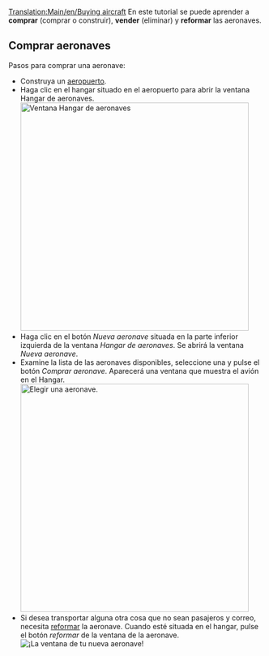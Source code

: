 [[Translation:Main/en/Buying aircraft]]{{en/-}}{{es/Tutorial}}
En este tutorial se puede aprender a '''comprar''' (comprar o construir), '''vender''' (eliminar) y '''reformar''' las aeronaves.

==Comprar aeronaves==
Pasos para comprar una aeronave:
* Construya un [[Main/es/Construir aeropuertos|aeropuerto]].
* Haga clic en el hangar situado en el aeropuerto para abrir la ventana Hangar de aeronaves.<br/>[[File:es/Step1aircraft.png|none|thumb|450px|Ventana Hangar de aeronaves]]
* Haga clic en el botón ''Nueva aeronave'' situada en la parte inferior izquierda de la ventana ''Hangar de aeronaves''. Se abrirá la ventana ''Nueva aeronave''.
* Examine la lista de las aeronaves disponibles, seleccione una y pulse el botón ''Comprar aeronave''. Aparecerá una ventana que muestra el avión en el Hangar.<br/>[[File:es/Step3aircraft.png|none|thumb|450px|Elegir una aeronave.]]
* Si desea transportar alguna otra cosa que no sean pasajeros y correo, necesita [[Main/es/Reformar vehículos|reformar]] la aeronave. Cuando esté situada en el hangar, pulse el botón ''reformar'' de la ventana de la aeronave.<br/>[[File:es/Step4aircraft.png|none|frame|¡La ventana de tu nueva aeronave!]]